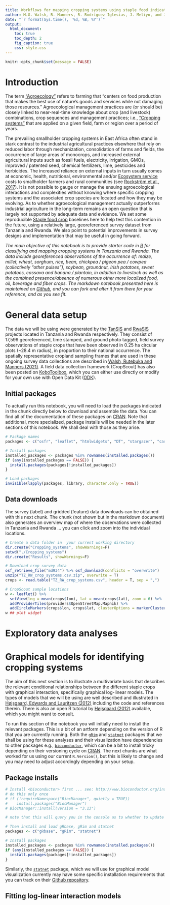 ```yaml
---
title: Workflows for mapping cropping systems using staple food indicator species
author: M.G. Walsh, R. Manners, R. Rodríguez Iglesias, J. Meliyo, and J. Rutebuka
date: "`r format(Sys.time(), '%d, %B, %Y')`"
output:
  html_document:
    toc: true
    toc_depth: 2
    fig_caption: true
    css: style.css
---
```


```r
knitr::opts_chunk$set(message = FALSE)
```

# Introduction

The term ["Agroecology"](https://www.agroecologyfund.org/what-is-agroecology) refers to farming that “centers on food production that makes the best use of nature’s goods and services while not damaging those resources.” Agroecological management practices are (or should be) closely linked to near-real-time knowledge about crop (and livestock) combinations, crop sequences and management practices; i.e., ["Cropping  systems"](https://www.sciencedirect.com/topics/agricultural-and-biological-sciences/cropping-system) that are applied on a given field, farm or region over a period of years. 

The prevailing smallholder cropping systems in East Africa often stand in stark contrast to the industrial agricultural practices elsewhere that rely on reduced labor through mechanization, consolidation of farms and fields, the occurrence of large areas of monocrops, and increased external agricultural inputs such as fossil fuels, electricity, irrigation, GMOs, improved / patented seed, chemical fertilizers, lime, pesticides and herbicides. The increased reliance on external inputs in turn usually comes at economic, health, nutritional, environmental and/or [Ecosystem service](https://en.wikipedia.org/wiki/Ecosystem_service) costs to smallholder farmers and rural communities (see [Rockström et al., 2017](https://link.springer.com/article/10.1007/s13280-016-0793-6)). It is not possible to gauge or manage the ensuing agroecological interactions and complexities without knowing where specific cropping systems and the associated crop species are located and how they may be evolving. As to whether agroecological management actually outperforms industrial agriculture in the long-term remains an open question that is largely not supported by adequate data and evidence. We set some reproducible [Staple food crop](https://en.wikipedia.org/wiki/Staple_food) baselines here to help test this contention in the future, using a relatively large, georeferenced survey dataset from Tanzania and Rwanda. We also point to potential improvements in survey designs and implementation that may be useful in going forward.

*The main objective of this notebook is to provide starter code in [R](https://www.r-project.org/) for classifying and mapping cropping systems in Tanzania and Rwanda. The data include georeferenced observations of the occurrence of: maize, millet, wheat, sorghum, rice, bean, chickpea / pigeon pea / cowpea (collectively "other pulses"), soybean, groundnut, Irish potatoes, sweet potatoes, cassava and banana / plantain, in addition to livestock as well as the combined presence/absence of numerous other more localized food, oil, beverage and fiber crops. The markdown notebook presented here is maintained on [Github](https://github.com/mgwalsh/RwaSIS/blob/master/Cropping%20_sytems.Rmd), and you can fork and alter it from there for your reference, and as you see fit.*

# General data setup

The data we will be using were generated by the [TanSIS]() and [RwaSIS]() projects located in Tanzania and Rwanda respectively. They consist of 17,599 georeferenced, time stamped, and ground photo tagged, field survey observations of staple crops that have been observed in 0.25 ha circular plots (~28.4 m radius), in proportion to their national occurrence. The spatially representative cropland sampling frames that are used in these ongoing survey data collections are described in [Walsh, Rutebuka and Manners (2021)](https://github.com/mgwalsh/RwaSIS/blob/master/RwaSIS_cropland_sample.Rmd). A field data collection framework (CropScout) has also been posted on [KoboToolbox](https://kobo.humanitarianresponse.info/#/forms/a3jwzkBTtDvdaZJgR6YjAe/), which you can either use directly or modify for your own use with Open Data Kit ([ODK](https://opendatakit.org/)).

## Initial packages

To actually run this notebook, you will need to load the packages indicated in the chunk directly below to download and assemble the data. You can find all of the documentation of these packages on [CRAN](https://cran.r-project.org/). Note that additional, more specialized, package installs will be needed in the later sections of this notebook. We shall deal with those as they arise.

```r
# Package names
packages <- c("osfr", "leaflet", "htmlwidgets", "DT", "stargazer", "caret", "caretEnsemble", "mgcv", "MASS", "randomForest", "xgboost", "klaR", "nnet", "dplyr", "doParallel")

# Install packages
installed_packages <- packages %in% rownames(installed.packages())
if (any(installed_packages == FALSE)) {
  install.packages(packages[!installed_packages])
}

# Load packages
invisible(lapply(packages, library, character.only = TRUE))
```

## Data downloads

The survey (label) and gridded (feature) data downloads can be obtained with this next chunk. The chunk (not shown but in the markdown document) also generates an overview map of where the observations were collected in Tanzania and Rwanda ... you can click and zoom into the individual locations.

```r
# Create a data folder in  your current working directory
dir.create("Cropping_systems", showWarnings=F)
setwd("./Cropping_systems")
dir.create("Results", showWarnings=F)

# Download crop survey data
osf_retrieve_file("md934") %>% osf_download(conflicts = "overwrite")
unzip("TZ_RW_crop_systems.csv.zip", overwrite = T)
crops <- read.table("TZ_RW_crop_systems.csv", header = T, sep = ",")
```

```r
# CropScout sample locations
w <- leaflet() %>%
  setView(lng = mean(crops$lon), lat = mean(crops$lat), zoom = 6) %>%
  addProviderTiles(providers$OpenStreetMap.Mapnik) %>%
  addCircleMarkers(crops$lon, crops$lat, clusterOptions = markerClusterOptions())
w ## plot widget 
```

# Exploratory data analyses 

# Graphical models for identifying cropping systems

The aim of this next section is to illustrate a multivariate basis that describes the relevant conditional relationships between the different staple crops with graphical interaction, specifically graphical log-linear models. The types of models that we will be using are well described and illustrated in [Højsgaard, Edwards and Lauritzen (2012)](https://link.springer.com/book/10.1007/978-1-4614-2299-0) including the code and references therein. There is also an open R tutorial by [Højsgaard (2012)](https://people.math.aau.dk/~sorenh/misc/2012-Oslo-GMwR/GMwR-notes.pdf) available, which you might want to consult.

To run this section of the notebook you will initially need to install the relevant packages. This is a bit of an artform depending on the version of R that you are currently running. Both the [`gRim`](https://cran.r-project.org/web/packages/gRim/index.html) and [`statnet`](https://statnet.org/) packages that we shall be using for these analyses and their visualization have dependencies to other packages e.g., [`bioconductor`](http://www.bioconductor.org/install/), which can be a bit to install tricky depending on their versioning cycle on [CRAN](https://cran.r-project.org/). The next chunks are what worked for us using our current `R.Version()`, but this is likely to change and you may need to adjust accordingly depending on your setup.

## Package installs

```r
# Install <bioconductor> first ... see: http://www.bioconductor.org/install/
# do this only once
# if (!requireNamespace("BiocManager", quietly = TRUE))
#    install.packages("BiocManager")
# BiocManager::install(version = "3.13")

# note that this will query you in the console as to whether to update other associated packages ... (a/s/n). Respond with n if all of the listed packages are up to date.

# Then install and load gRbase, gRim and statnet 
packages <- c("gRbase", "gRim", "statnet")

# Install packages
installed_packages <- packages %in% rownames(installed.packages())
if (any(installed_packages == FALSE)) {
  install.packages(packages[!installed_packages])
}
```

Similarly, the [`statnet`](https://www.rdocumentation.org/packages/statnet/versions/2019.6) package, which we will use for graphical model visualization currently may have some specific installation requirements that you can track on their [Github repository](https://statnet.org/).

## Fitting log-linear interaction models

